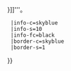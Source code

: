 {{Userbox
  |id=循環<br/>播放
  |id-c=#c3f6f2
  |id-fc=
  |info=這個用戶喜歡聽'''[[{{{1}}}|{{{2|{{{1}}}}}}]]'''。
  |info-c=skyblue
  |info-s=10
  |info-fc=black
  |border-c=skyblue
  |border-s=1
}}